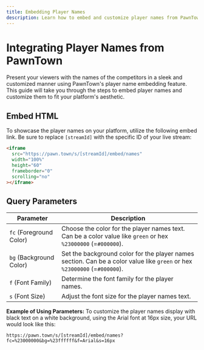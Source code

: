 ```yaml
---
title: Embedding Player Names
description: Learn how to embed and customize player names from PawnTown on your website.
---
```


# Integrating Player Names from PawnTown

Present your viewers with the names of the competitors in a sleek and customized manner using PawnTown's player name embedding feature. This guide will take you through the steps to embed player names and customize them to fit your platform's aesthetic.

## Embed HTML

To showcase the player names on your platform, utilize the following embed link. Be sure to replace `[streamId]` with the specific ID of your live stream:

```html
<iframe
  src="https://pawn.town/s/[streamId]/embed/names"
  width="100%"
  height="60"
  frameborder="0"
  scrolling="no"
></iframe>
```

## Query Parameters

| Parameter               | Description                                                                                                               |
| ----------------------- | ------------------------------------------------------------------------------------------------------------------------- |
| `fc` (Foreground Color) | Choose the color for the player names text. Can be a color value like `green` or hex `%23000000` (=`#000000`).            |
| `bg` (Background Color) | Set the background color for the player names section. Can be a color value like `green` or hex `%23000000` (=`#000000`). |
| `f` (Font Family)       | Determine the font family for the player names.                                                                           |
| `s` (Font Size)         | Adjust the font size for the player names text.                                                                           |

**Example of Using Parameters:**
To customize the player names display with black text on a white background, using the Arial font at 16px size, your URL would look like this:

```url copy
https://pawn.town/s/[streamId]/embed/names?fc=%23000000&bg=%23ffffff&f=Arial&s=16px
```
